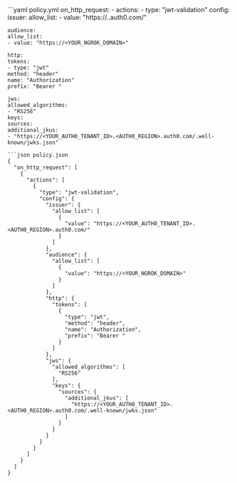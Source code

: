 

<CodeGroup>
```yaml policy.yml
on_http_request:
  - actions:
    - type: "jwt-validation"
    config:
    issuer:
    allow_list:
    - value: "https://<YOUR_AUTH0_TENANT_ID>.<AUTH0_REGION>.auth0.com/"

    audience:
    allow_list:
    - value: "https://<YOUR_NGROK_DOMAIN>"

    http:
    tokens:
    - type: "jwt"
    method: "header"
    name: "Authorization"
    prefix: "Bearer "

    jws:
    allowed_algorithms:
    - "RS256"
    keys:
    sources:
    additional_jkus:
    - "https://<YOUR_AUTH0_TENANT_ID>.<AUTH0_REGION>.auth0.com/.well-known/jwks.json"
```
```json policy.json
{
  "on_http_request": [
    {
      "actions": [
        {
          "type": "jwt-validation",
          "config": {
            "issuer": {
              "allow_list": [
                {
                  "value": "https://<YOUR_AUTH0_TENANT_ID>.<AUTH0_REGION>.auth0.com/"
                }
              ]
            },
            "audience": {
              "allow_list": [
                {
                  "value": "https://<YOUR_NGROK_DOMAIN>"
                }
              ]
            },
            "http": {
              "tokens": [
                {
                  "type": "jwt",
                  "method": "header",
                  "name": "Authorization",
                  "prefix": "Bearer "
                }
              ]
            },
            "jws": {
              "allowed_algorithms": [
                "RS256"
              ],
              "keys": {
                "sources": {
                  "additional_jkus": [
                    "https://<YOUR_AUTH0_TENANT_ID>.<AUTH0_REGION>.auth0.com/.well-known/jwks.json"
                  ]
                }
              }
            }
          }
        }
      ]
    }
  ]
}
```
</CodeGroup>
